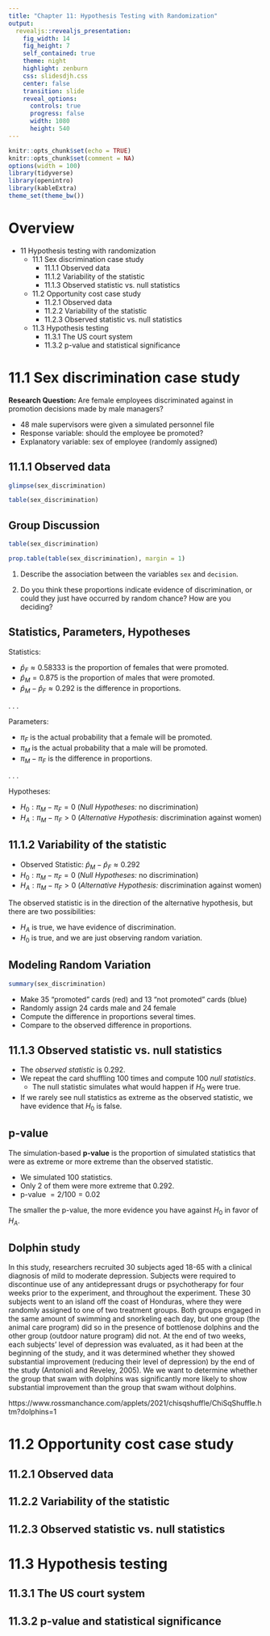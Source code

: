 ```yaml
---
title: "Chapter 11: Hypothesis Testing with Randomization"
output: 
  revealjs::revealjs_presentation:
    fig_width: 14 
    fig_height: 7
    self_contained: true
    theme: night
    highlight: zenburn
    css: slidesdjh.css
    center: false
    transition: slide
    reveal_options:
      controls: true
      progress: false
      width: 1080
      height: 540
---
```


```r
knitr::opts_chunk$set(echo = TRUE)
knitr::opts_chunk$set(comment = NA)
options(width = 100)
library(tidyverse)
library(openintro)
library(kableExtra)
theme_set(theme_bw())
```

# Overview

- 11 Hypothesis testing with randomization
    - 11.1 Sex discrimination case study
        - 11.1.1 Observed data
        - 11.1.2 Variability of the statistic
        - 11.1.3 Observed statistic vs. null statistics
    - 11.2 Opportunity cost case study
        - 11.2.1 Observed data
        - 11.2.2 Variability of the statistic
        - 11.2.3 Observed statistic vs. null statistics
    - 11.3 Hypothesis testing
        - 11.3.1 The US court system
        - 11.3.2 p-value and statistical significance


# 11.1 Sex discrimination case study

**Research Question:** Are female employees discriminated against in promotion decisions made by male managers?

- 48 male supervisors were given a simulated personnel file
- Response variable: should the employee be promoted?
- Explanatory variable: sex of employee (randomly assigned)

## 11.1.1 Observed data

```r
glimpse(sex_discrimination)
```

```r
table(sex_discrimination)
```

## Group Discussion

```r
table(sex_discrimination)
```

```r
prop.table(table(sex_discrimination), margin = 1)
```

1. Describe the association between the variables `sex` and `decision`.

2. Do you think these proportions indicate evidence of discrimination, or could they just have occurred by random chance? How are you deciding?

## Statistics, Parameters, Hypotheses

Statistics:

- $\hat{p}_F \approx 0.58333$ is the proportion of females that were promoted.
- $\hat{p}_M = 0.875$ is the proportion of males that were promoted.
- $\hat{p}_M - \hat{p}_F \approx 0.292$ is the difference in proportions.

. . . 

Parameters: 

- $\pi_F$ is the actual probability that a female will be promoted.
- $\pi_M$ is the actual probability that a male will be promoted.
- $\pi_M - \pi_F$ is the difference in proportions.

. . . 

Hypotheses:

- $H_0: \pi_M - \pi_F = 0$ (*Null Hypotheses:* no discrimination)
- $H_A: \pi_M - \pi_F > 0$ (*Alternative Hypothesis:* discrimination against women)

## 11.1.2 Variability of the statistic

- Observed Statistic: $\hat{p}_M - \hat{p}_F \approx 0.292$
- $H_0: \pi_M - \pi_F = 0$ (*Null Hypotheses:* no discrimination)
- $H_A: \pi_M - \pi_F > 0$ (*Alternative Hypothesis:* discrimination against women)

The observed statistic is in the direction of the alternative hypothesis, but there are two possibilities:

- $H_A$ is true, we have evidence of discrimination.
- $H_0$ is true, and we are just observing random variation.

## Modeling Random Variation

```r
summary(sex_discrimination)
```

- Make 35 "promoted" cards (red) and 13 "not promoted" cards (blue)
- Randomly assign 24 cards male and 24 female
- Compute the difference in proportions several times.
- Compare to the observed difference in proportions.

## {data-background-image="https://openintro-ims.netlify.app/images/sex-rand-03-shuffle-1-sort.png" data-background-size="contain"}

## 11.1.3 Observed statistic vs. null statistics

- The *observed statistic* is 0.292.
- We repeat the card shuffling 100 times and compute 100 *null statistics*.
    - The null statistic simulates what would happen if $H_0$ were true.
- If we rarely see null statistics as extreme as the observed statistic, we have evidence that $H_0$ is false.

## {data-background-image="https://openintro-ims.netlify.app/11-foundations-randomization_files/figure-html/sex-rand-dot-plot-1.png" data-background-size="contain"}

## p-value

The simulation-based **p-value** is the proportion of simulated statistics that were as extreme or more extreme than the observed statistic.

- We simulated 100 statistics.
- Only 2 of them were more extreme that 0.292.
- p-value $= 2/100 = 0.02$

The smaller the p-value, the more evidence you have against $H_0$ in favor of $H_A$.

## {data-background-image="" data-background-size="contain"}

## Dolphin study

 In this study, researchers recruited 30 subjects aged 18-65 with a clinical diagnosis of mild to moderate depression. Subjects were required to discontinue use of any antidepressant drugs or psychotherapy for four weeks prior to the experiment, and throughout the experiment. These 30 subjects went to an island off the coast of Honduras, where they were randomly assigned to one of two treatment groups. Both groups engaged in the same amount of swimming and snorkeling each day, but one group (the animal care program) did so in the presence of bottlenose dolphins and the other group (outdoor nature program) did not. At the end of two weeks, each subjects' level of depression was evaluated, as it had been at the beginning of the study, and it was determined whether they showed substantial improvement (reducing their level of depression) by the end of the study (Antonioli and Reveley, 2005). We we want to determine whether the group that swam with dolphins was significantly more likely to show substantial improvement than the group that swam without dolphins. 
 
https://www.rossmanchance.com/applets/2021/chisqshuffle/ChiSqShuffle.htm?dolphins=1


# 11.2 Opportunity cost case study

## 11.2.1 Observed data

## 11.2.2 Variability of the statistic

## 11.2.3 Observed statistic vs. null statistics

# 11.3 Hypothesis testing

## 11.3.1 The US court system 

## 11.3.2 p-value and statistical significance

